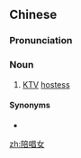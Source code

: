 ==Chinese==
{{zh-forms}}

===Pronunciation===
{{zh-pron
|m=péichàngnǚ
|cat=n
}}

===Noun===
{{zh-noun}}

# [[KTV]] [[hostess]]

====Synonyms====
* {{zh-l|陪唱小姐}}

[[zh:陪唱女]]